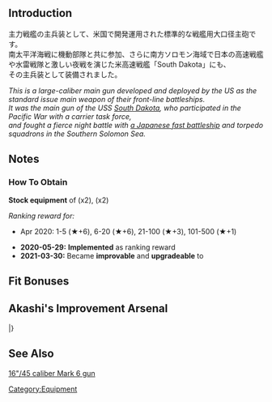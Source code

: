 {{EquipmentInfo}}

==Introduction==
主力戦艦の主兵装として、米国で開発運用された標準的な戦艦用大口径主砲です。<br>南太平洋海戦に機動部隊と共に参加、さらに南方ソロモン海域で日本の高速戦艦や水雷戦隊と激しい夜戦を演じた米高速戦艦「South Dakota」にも、<br>その主兵装として装備されました。

''This is a large-caliber main gun developed and deployed by the US as the standard issue main weapon of their front-line battleships.''<br>
''It was the main gun of the USS [[South Dakota]], who participated in the Pacific War with a carrier task force,''<br>
''and fought a fierce night battle with [[Kirishima|a Japanese fast battleship]] and torpedo squadrons in the Southern Solomon Sea.''

==Notes==
<div class="mw-collapsible"><h3>How To Obtain</h3>
<div class="mw-collapsible-content">
'''Stock equipment''' of {{Ship/Link|South Dakota}} (x2), {{Ship/Link|Washington}} (x2)

''Ranking reward for:''
* Apr 2020: 1-5 (★+6), 6-20 (★+6), 21-100 (★+3), 101-500 (★+1)

</div></div>


<div class="mw-collapsible><h3>Updates History</h3>
<div class="mw-collapsible-content>
* '''2020-05-29:''' '''Implemented''' as ranking reward
* '''2021-03-30:''' Became '''improvable''' and '''upgradeable''' to {{Equipment/Link|16inch Triple Gun Mount Mk.6 mod.2}}
</div></div>

==Fit Bonuses==
{{:16inch Triple Gun Mount Mk.6/Bonuses}}

== Akashi's Improvement Arsenal ==
{{AkashiWorkshop}}
{{AkashiWorkshopLine
| Name = {{PAGENAME}}
| ItemType = RedGunHeavy
| Fuel = 40
| Ammo = 420
| Steel = 600
| Baux = 40
|Mats0-5 = 3/4
|Mats6-9 = 5/7
|Mats10 = 10/18
|Screws0-5 = 3/4
|Screws6-9 = 4/5
|Screws10 = 7/13
|EquipConsume0-5 = 1x{{RedGunHeavy|41cm Twin Gun Mount}}
|EquipConsume6-9 = 2x{{RedGunHeavy|41cm Twin Gun Mount}}
|EquipConsume10 = 3x{{RedGunHeavy|41cm Twin Gun Mount}}<br>1x{{GunMat}}
| Sun = SD<br>W
| Mon = SD<br>W
| Tue = SD<br>W
| Wed = SD<br>W
| Thu = SD<br>W
| Fri = SD<br>W
| Sat = SD<br>W
|2ndShip = [[South Dakota]]<br>[[Washington]]
|Notes = Upgrades to [[16inch Triple Gun Mount Mk.6 mod.2]].
}}
|}

==See Also==
[[wikipedia:16"/45_caliber_Mark_6_gun|16"/45 caliber Mark 6 gun]]

{{Equipmentlist}}
[[Category:Equipment]]